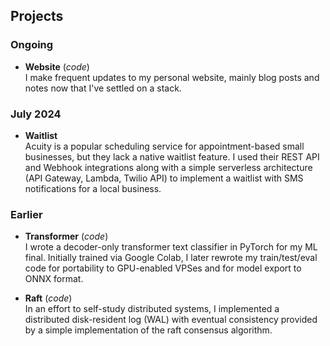 
## Projects

### Ongoing

- **Website** (<Link to="https://github.com/amodkala/website"
  target="_blank">*code*</Link>)  
I make frequent updates to my personal website, mainly <Link
to="/blog">blog</Link> posts and <Link to="/notes">notes</Link> now that I've 
settled on a stack.

### July 2024

- **Waitlist**  
Acuity is a popular scheduling service for
appointment-based small businesses, but they lack a
native waitlist feature. I used their REST API and Webhook
integrations along with a simple serverless architecture
(API Gateway, Lambda, Twilio API) to implement a waitlist
with SMS notifications for a local business. 

### Earlier

- **Transformer** (<Link to="https://github.com/amodkala/transformer"
  target="_blank">*code*</Link>)  
I wrote a decoder-only transformer text classifier in 
PyTorch for my ML final. Initially trained via Google
Colab, I later rewrote my train/test/eval code for 
portability to GPU-enabled VPSes and for model export to
ONNX format.

- **Raft** (<Link to="https://github.com/amodkala/database"
  target="_blank">*code*</Link>)  
In an effort to self-study distributed systems, I 
implemented a distributed disk-resident log (WAL) with
eventual consistency provided by a simple implementation of
the raft consensus algorithm.
